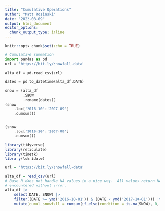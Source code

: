```yaml
---
title: "Cumulative Operations"
author: "Matt Rosinski"
date: "2022-08-09"
output: html_document
editor_options: 
  chunk_output_type: inline
---
```


```r
knitr::opts_chunk$set(echo = TRUE)
```

```python
# Cumulative summation
import pandas as pd
url = 'https://bit.ly/snowfall-data'

alta_df = pd.read_csv(url)
    
dates = pd.to_datetime(alta_df.DATE)

snow = (alta_df
        .SNOW
        .rename(dates))
(snow
    .loc['2016-10':'2017-09']
    .cumsum())
    
```

```python

(snow
    .loc['2016-10':'2017-09']
    .cumsum())


```








```r
library(tidyverse)
library(reticulate)
library(timetk)
library(lubridate)

url = 'https://bit.ly/snowfall-data'

alta_df = read_csv(url)
# Base R does not handle NA values in a nice way.  All values return NA if one
# encountered without error. 
alta_df |>
    select(DATE, SNOW) |>
    filter((DATE >= ymd('2016-10-01')) & (DATE < ymd('2017-10-01'))) |>
    mutate(cumul_snowfall = cumsum(if_else(condition = is.na(SNOW), 0, SNOW)))

```

